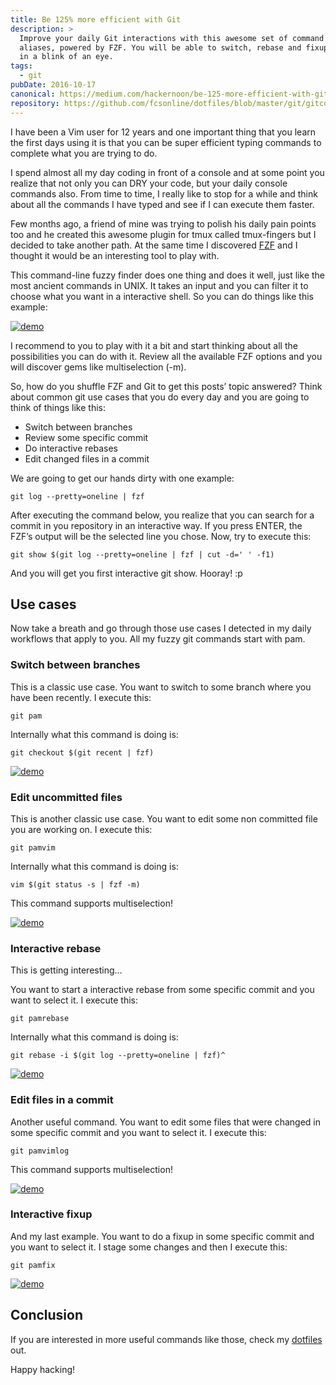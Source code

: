 ```yaml
---
title: Be 125% more efficient with Git
description: >
  Improve your daily Git interactions with this awesome set of command line
  aliases, powered by FZF. You will be able to switch, rebase and fixup commits
  in a blink of an eye.
tags:
  - git
pubDate: 2016-10-17
canonical: https://medium.com/hackernoon/be-125-more-efficient-with-git-60556a1ce971
repository: https://github.com/fcsonline/dotfiles/blob/master/git/gitconfig#L41
---
```


I have been a Vim user for 12 years and one important thing that you learn the
first days using it is that you can be super efficient typing commands to
complete what you are trying to do.

I spend almost all my day coding in front of a console and at some point you
realize that not only you can DRY your code, but your daily console commands
also. From time to time, I really like to stop for a while and think about all
the commands I have typed and see if I can execute them faster.

Few months ago, a friend of mine was trying to polish his daily pain points too
and he created this awesome plugin for tmux called tmux-fingers but I decided
to take another path. At the same time I discovered
[FZF](https://github.com/junegunn/fzf) and I thought it would
be an interesting tool to play with.

This command-line fuzzy finder does one thing and does it well, just like the
most ancient commands in UNIX. It takes an input and you can filter it to
choose what you want in a interactive shell. So you can do things like this
example:

[![demo](https://asciinema.org/a/22tnlseff7yuw62fc73nfelns.png?ts=1)](https://asciinema.org/a/22tnlseff7yuw62fc73nfelns?autoplay=1)

I recommend to you to play with it a bit and start thinking about all the
possibilities you can do with it. Review all the available FZF options and you
will discover gems like multiselection (-m).

So, how do you shuffle FZF and Git to get this posts’ topic answered? Think
about common git use cases that you do every day and you are going to think of
things like this:

- Switch between branches
- Review some specific commit
- Do interactive rebases
- Edit changed files in a commit

We are going to get our hands dirty with one example:

`git log --pretty=oneline | fzf`

After executing the command below, you realize that you can search for a commit in you repository in an interactive way. If you press ENTER, the FZF’s output will be the selected line you chose. Now, try to execute this:

`git show $(git log --pretty=oneline | fzf | cut -d=' ' -f1)`

And you will get you first interactive git show. Hooray! :p

## Use cases

Now take a breath and go through those use cases I detected in my daily workflows that apply to you. All my fuzzy git commands start with pam.

### Switch between branches

This is a classic use case. You want to switch to some branch where you have been recently. I execute this:

`git pam`

Internally what this command is doing is:

`git checkout $(git recent | fzf)`

[![demo](https://asciinema.org/a/15lmglaf6ojo44jo0fbv4tt6c.png?ts=1)](https://asciinema.org/a/15lmglaf6ojo44jo0fbv4tt6c?autoplay=1)

### Edit uncommitted files

This is another classic use case. You want to edit some non committed file you
are working on. I execute this:

`git pamvim`

Internally what this command is doing is:

`vim $(git status -s | fzf -m)`

This command supports multiselection!

[![demo](https://asciinema.org/a/7fbnjgoh41bg2ek9un5rxgn3x.png?ts=1)](https://asciinema.org/a/7fbnjgoh41bg2ek9un5rxgn3x?autoplay=1)

### Interactive rebase

This is getting interesting…

You want to start a interactive rebase from some specific commit and you want
to select it. I execute this:

`git pamrebase`

Internally what this command is doing is:

`git rebase -i $(git log --pretty=oneline | fzf)^`

[![demo](https://asciinema.org/a/b8xhvbr2rpw0cnjr2ga0dh0kh.png?ts=1)](https://asciinema.org/a/b8xhvbr2rpw0cnjr2ga0dh0kh?autoplay=1)

### Edit files in a commit

Another useful command. You want to edit some files that were changed in some
specific commit and you want to select it. I execute this:

`git pamvimlog`

This command supports multiselection!

[![demo](https://asciinema.org/a/c0y4ywx3wj5i8wh2epf08a51a.png?ts=1)](https://asciinema.org/a/c0y4ywx3wj5i8wh2epf08a51a?autoplay=1)

### Interactive fixup

And my last example. You want to do a fixup in some specific commit and you
want to select it. I stage some changes and then I execute this:

`git pamfix`

[![demo](https://asciinema.org/a/699sr7ume88wemx9p57n0ipr4.png?ts=1)](https://asciinema.org/a/699sr7ume88wemx9p57n0ipr4?autoplay=1)

## Conclusion

If you are interested in more useful commands like those, check my
[dotfiles](https://github.com/fcsonline/dotfiles/blob/master/git/gitconfig#L41)
out.

Happy hacking!
